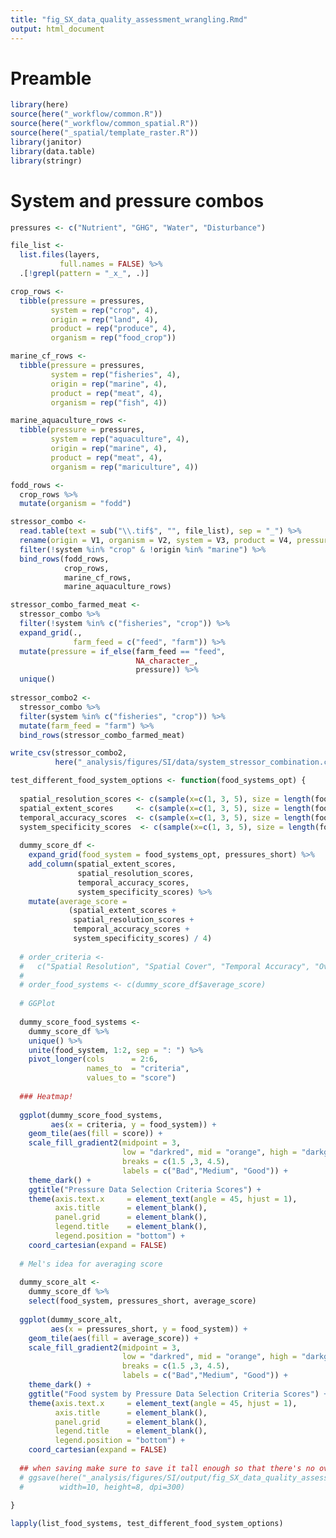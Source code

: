 ```yaml
---
title: "fig_SX_data_quality_assessment_wrangling.Rmd"
output: html_document
---
```


# Preamble
```r
library(here)
source(here("_workflow/common.R"))
source(here("_workflow/common_spatial.R"))
source(here("_spatial/template_raster.R"))
library(janitor)
library(data.table)
library(stringr)
```

# System and pressure combos

```r
pressures <- c("Nutrient", "GHG", "Water", "Disturbance")

file_list <- 
  list.files(layers,
           full.names = FALSE) %>% 
  .[!grepl(pattern = "_x_", .)]

crop_rows <- 
  tibble(pressure = pressures,
         system = rep("crop", 4),
         origin = rep("land", 4),
         product = rep("produce", 4),
         organism = rep("food_crop"))

marine_cf_rows <-
  tibble(pressure = pressures,
         system = rep("fisheries", 4),
         origin = rep("marine", 4),
         product = rep("meat", 4),
         organism = rep("fish", 4))

marine_aquaculture_rows <-
  tibble(pressure = pressures,
         system = rep("aquaculture", 4),
         origin = rep("marine", 4),
         product = rep("meat", 4),
         organism = rep("mariculture", 4))

fodd_rows <- 
  crop_rows %>% 
  mutate(organism = "fodd")

stressor_combo <- 
  read.table(text = sub("\\.tif$", "", file_list), sep = "_") %>% 
  rename(origin = V1, organism = V2, system = V3, product = V4, pressure = V5) %>% 
  filter(!system %in% "crop" & !origin %in% "marine") %>% 
  bind_rows(fodd_rows,
            crop_rows,
            marine_cf_rows,
            marine_aquaculture_rows)

stressor_combo_farmed_meat <- 
  stressor_combo %>% 
  filter(!system %in% c("fisheries", "crop")) %>% 
  expand_grid(., 
              farm_feed = c("feed", "farm")) %>% 
  mutate(pressure = if_else(farm_feed == "feed",
                            NA_character_,
                            pressure)) %>% 
  unique()
  
stressor_combo2 <- 
  stressor_combo %>% 
  filter(system %in% c("fisheries", "crop")) %>% 
  mutate(farm_feed = "farm") %>% 
  bind_rows(stressor_combo_farmed_meat)

write_csv(stressor_combo2,
          here("_analysis/figures/SI/data/system_stressor_combination.csv"))
```
 


```r


test_different_food_system_options <- function(food_systems_opt) {
  
  spatial_resolution_scores <- c(sample(x=c(1, 3, 5), size = length(food_systems_opt) * 4, replace=TRUE))
  spatial_extent_scores     <- c(sample(x=c(1, 3, 5), size = length(food_systems_opt) * 4, replace=TRUE))
  temporal_accuracy_scores  <- c(sample(x=c(1, 3, 5), size = length(food_systems_opt) * 4, replace=TRUE))
  system_specificity_scores  <- c(sample(x=c(1, 3, 5), size = length(food_systems_opt) * 4, replace=TRUE))
  
  dummy_score_df <-
    expand_grid(food_system = food_systems_opt, pressures_short) %>%
    add_column(spatial_extent_scores,
               spatial_resolution_scores,
               temporal_accuracy_scores,
               system_specificity_scores) %>%
    mutate(average_score =
             (spatial_extent_scores +
              spatial_resolution_scores +
              temporal_accuracy_scores + 
              system_specificity_scores) / 4)
  
  # order_criteria <-
  #   c("Spatial Resolution", "Spatial Cover", "Temporal Accuracy", "Overall Score")
  #
  # order_food_systems <- c(dummy_score_df$average_score)
  
  # GGPlot
  
  dummy_score_food_systems <-
    dummy_score_df %>%
    unique() %>%
    unite(food_system, 1:2, sep = ": ") %>%
    pivot_longer(cols      = 2:6,
                 names_to  = "criteria",
                 values_to = "score")
  
  ### Heatmap!
  
  ggplot(dummy_score_food_systems,
         aes(x = criteria, y = food_system)) +
    geom_tile(aes(fill = score)) +
    scale_fill_gradient2(midpoint = 3,
                         low = "darkred", mid = "orange", high = "darkgreen", na.value = "grey80",
                         breaks = c(1.5 ,3, 4.5),
                         labels = c("Bad","Medium", "Good")) +
    theme_dark() +
    ggtitle("Pressure Data Selection Criteria Scores") +
    theme(axis.text.x     = element_text(angle = 45, hjust = 1),
          axis.title      = element_blank(),
          panel.grid      = element_blank(),
          legend.title    = element_blank(),
          legend.position = "bottom") +
    coord_cartesian(expand = FALSE)
  
  # Mel's idea for averaging score
  
  dummy_score_alt <- 
    dummy_score_df %>% 
    select(food_system, pressures_short, average_score)
  
  ggplot(dummy_score_alt,
         aes(x = pressures_short, y = food_system)) +
    geom_tile(aes(fill = average_score)) +
    scale_fill_gradient2(midpoint = 3,
                         low = "darkred", mid = "orange", high = "darkgreen", na.value = "grey80",
                         breaks = c(1.5 ,3, 4.5),
                         labels = c("Bad","Medium", "Good")) +
    theme_dark() +
    ggtitle("Food system by Pressure Data Selection Criteria Scores") +
    theme(axis.text.x     = element_text(angle = 45, hjust = 1),
          axis.title      = element_blank(),
          panel.grid      = element_blank(),
          legend.title    = element_blank(),
          legend.position = "bottom") +
    coord_cartesian(expand = FALSE)
  
  ## when saving make sure to save it tall enough so that there's no over lap for the yaxis labels
  # ggsave(here("_analysis/figures/SI/output/fig_SX_data_quality_assessment.jpg"), 
  #        width=10, height=8, dpi=300)
  
}

lapply(list_food_systems, test_different_food_system_options)
```
